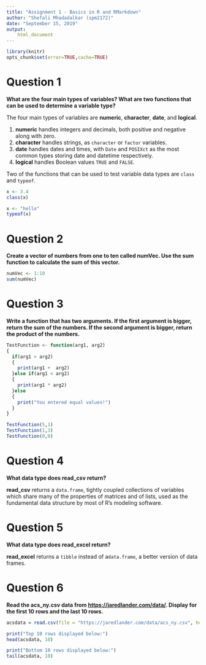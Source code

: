 ```yaml
---
title: "Assignment 1 - Basics in R and RMarkdown"
author: "Shefali Mhadadalkar (spm2172)"
date: "September 15, 2019"
output: 
    html_document
---
```


```r
library(knitr)
opts_chunk$set(error=TRUE,cache=TRUE)
```

# Question 1

__What are the four main types of variables? What are two functions that can be used to determine a variable type?__

The four main types of variables are __numeric__, __character__, __date__, and __logical__.

1. __numeric__ handles integers and decimals, both positive and negative along with zero.
2. __character__ handles strings, as `character` or `factor` variables.
3. __date__ handles dates and times, with `Date` and `POSIXct` as the most common types storing date and datetime respectively.
4. __logical__ handles Boolean values `TRUE` and `FALSE`.

Two of the functions that can be used to test variable data types are `class` and `typeof`.

```r
x <- 3.4
class(x)
```

```r
x <- "hello"
typeof(x)
```

# Question 2

__Create a vector of numbers from one to ten called numVec. Use the sum function to calculate the sum of this vector.__

```r
numVec <- 1:10
sum(numVec)

```

# Question 3

__Write a function that has two arguments. If the first argument is bigger, return the sum of the numbers. If the second argument is bigger, return the product of the numbers.__

```r
TestFunction <- function(arg1, arg2)
{
  if(arg1 > arg2)
  {
    print(arg1 +  arg2)
  }else if(arg1 < arg2)
  {
    print(arg1 * arg2)
  }else
  {
    print("You entered equal values!")
  }
}

TestFunction(5,1)
TestFunction(1,3)
TestFunction(0,0)
```

# Question 4

__What data type does read_csv return?__

__read_csv__ returns a `data.frame`, tightly coupled collections of variables which share many of the properties of matrices and of lists, used as the fundamental data structure by most of R's modeling software.

# Question 5

__What data type does read_excel return?__

__read_excel__ returns a `tibble` instead of a`data.frame`, a better version of data frames.

# Question 6

__Read the acs_ny.csv data from [https://jaredlander.com/data/](https://www.jaredlander.com/data). Display for the first 10 rows and the last 10 rows.__

```r
acsdata = read.csv(file = "https://jaredlander.com/data/acs_ny.csv", header = TRUE)

print("Top 10 rows displayed below:")
head(acsdata, 10)

print("Bottom 10 rows displayed below:")
tail(acsdata, 10)

```

